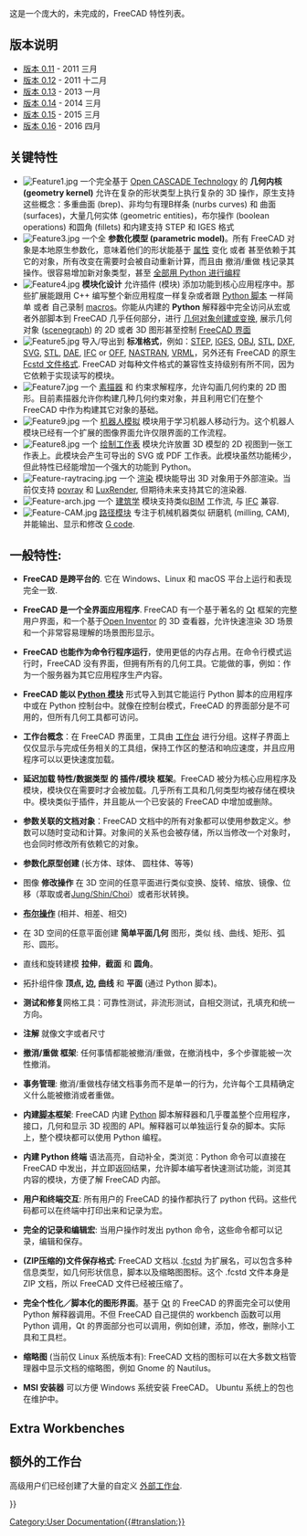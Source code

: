 <languages/>

{{Docnav
|[[About_FreeCAD|About FreeCAD]]
|[[Installing_on_Windows|Installing on Windows]]
}}

这是一个庞大的，未完成的，FreeCAD 特性列表。

{{TOCright}}

<span id="Release_notes"></span>
== 版本说明 ==

<div class="mw-translate-fuzzy">
* [[Release notes 0.11/zh-cn|版本 0.11]] - 2011 三月
* [[Release notes 0.12/zh-cn|版本 0.12]] - 2011 十二月
* [[Release notes 0.13/zh-cn|版本 0.13]] - 2013 一月
* [[Release notes 0.14/zh-cn|版本 0.14]] - 2014 三月
* [[Release notes 0.15/zh-cn|版本 0.15]] - 2015 三月
* [[Release notes 0.16/zh-cn|版本 0.16]] - 2016 四月
</div>

<span id="Key_features"></span>
== 关键特性 ==

<div class="mw-translate-fuzzy">
* [[Image:Feature1.jpg|left]] 一个完全基于 [http://en.wikipedia.org/wiki/Open_CASCADE Open CASCADE Technology] 的 '''几何内核 (geometry kernel)''' 允许在复杂的形状类型上执行复杂的 3D 操作，原生支持这些概念：多重曲面 (brep)、非均匀有理B样条 (nurbs curves) 和 曲面 (surfaces)，大量几何实体 (geometric entities)，布尔操作 (boolean operations) 和圆角 (fillets) 和内建支持 STEP 和 IGES 格式 {{clear}}
* [[Image:Feature3.jpg|left]] 一个全 '''参数化模型 (parametric model)'''。所有 FreeCAD 对象是本地原生参数化，意味着他们的形状能基于 [[Property/zh-cn|属性]] 变化 或者 甚至依赖于其它的对象，所有改变在需要时会被自动重新计算，而且由 撤消/重做 栈记录其操作。很容易增加新对象类型，甚至 [[Scripted objects|全部用 Python 进行编程]]{{clear}}
* [[Image:Feature4.jpg|left]] '''模块化设计''' 允许插件 (模块) 添加功能到核心应用程序中。那些扩展能跟用 C++ 编写整个新应用程度一样复杂或者跟 [[Power users hub|Python 脚本]] 一样简单 或者 自己录制 [[macros]]。你能从内建的 '''Python''' 解释器中完全访问从宏或者外部脚本到 FreeCAD 几乎任何部分，进行 [[Topological data scripting/zh-cn|几何对象创建或变换]], 展示几何对象 ([[scenegraph]]) 的 2D 或者 3D 图形甚至控制 [[PySide|FreeCAD 界面]] {{clear}}
* [[Image:Feature5.jpg|left]] 导入/导出到 '''标准格式'''，例如：[http://en.wikipedia.org/wiki/ISO_10303 STEP], [http://en.wikipedia.org/wiki/IGES IGES], [http://en.wikipedia.org/wiki/Obj OBJ], [http://en.wikipedia.org/wiki/STL_%28file_format%29 STL], [http://en.wikipedia.org/wiki/Dxf DXF], [http://en.wikipedia.org/wiki/Svg SVG], [http://en.wikipedia.org/wiki/STL_(file_format) STL], [http://en.wikipedia.org/wiki/COLLADA DAE], [http://en.wikipedia.org/wiki/Industry_Foundation_Classes IFC] or [http://people.sc.fsu.edu/~jburkardt/data/off/off.html OFF], [http://en.wikipedia.org/wiki/NASTRAN NASTRAN], [http://en.wikipedia.org/wiki/VRML VRML]，另外还有 FreeCAD 的原生 [[File_Format_FCStd/zh-cn|Fcstd 文件格式]]. FreeCAD 对每种文件格式的兼容性支持级别有所不同，因为它依赖于实现读写的模块。{{clear}}
* [[Image:Feature7.jpg|left]] 一个 [[Sketcher Workbench/zh-cn|素描器]] 和 约束求解程序，允许勾画几何约束的 2D 图形。目前素描器允许你构建几种几何约束对象，并且利用它们在整个 FreeCAD 中作为构建其它对象的基础。{{clear}}
* [[Image:Feature9.jpg|left]] 一个 [[Robot Workbench/zh-cn|机器人模拟]] 模块用于学习机器人移动行为。这个机器人模块已经有一个扩展的图像界面允许仅限界面的工作流程。{{clear}}
* [[Image:Feature8.jpg|left]] 一个 [[Drawing Workbench/zh-cn|绘制工作表]] 模块允许放置 3D 模型的 2D 视图到一张工作表上。此模块会产生可导出的 SVG 或 PDF 工作表。此模块虽然功能稀少，但此特性已经能增加一个强大的功能到 Python。
* [[Image:Feature-raytracing.jpg|left]] 一个 [[Raytracing Workbench/zh-cn|渲染]] 模块能导出 3D 对象用于外部渲染。当前仅支持 [http://en.wikipedia.org/wiki/POV-Ray povray] 和 [http://en.wikipedia.org/wiki/LuxRender LuxRender], 但期待未来支持其它的渲染器.{{clear}}
* [[Image:Feature-arch.jpg|left]] 一个 [[Arch Workbench/zh-cn|建筑学]] 模块支持类似[http://en.wikipedia.org/wiki/Building_Information_Modeling BIM] 工作流, 与 [http://en.wikipedia.org/wiki/Industry_Foundation_Classes IFC] 兼容.{{clear}}
* [[Image:Feature-CAM.jpg|left]] [[Path Workbench/zh-cn|路径模块]] 专注于机械机器类似 研磨机 (milling, CAM), 并能输出、显示和修改 [http://en.wikipedia.org/wiki/G-code G code].{{clear}}
</div>

<span id="General_features"></span>
<div class="mw-translate-fuzzy">
== 一般特性: ==
</div>

<div class="mw-translate-fuzzy">
*'''FreeCAD 是跨平台的'''. 它在 Windows、Linux 和 macOS 平台上运行和表现完全一致.
</div>

<div class="mw-translate-fuzzy">
* '''FreeCAD 是一个全界面应用程序'''. FreeCAD 有一个基于著名的 [http://www.qtsoftware.com/ Qt] 框架的完整用户界面，和一个基于[http://en.wikipedia.org/wiki/Open_Inventor Open Inventor] 的 3D 查看器，允许快速渲染 3D 场景和一个非常容易理解的场景图形显示。
</div>

<div class="mw-translate-fuzzy">
* '''FreeCAD 也能作为命令行程序运行'''，使用更低的内存占用。在命令行模式运行时，FreeCAD 没有界面，但拥有所有的几何工具。它能做的事，例如：作为一个服务器为其它应用程序生产内容。
</div>

<div class="mw-translate-fuzzy">
* '''FreeCAD 能以 [[Embedding FreeCAD/zh-cn|Python 模块]]''' 形式导入到其它能运行 Python 脚本的应用程序中或在 Python 控制台中。就像在控制台模式，FreeCAD 的界面部分是不可用的，但所有几何工具都可访问。
</div>

<div class="mw-translate-fuzzy">
* '''工作台概念'''：在 FreeCAD 界面里，工具由 [[workbenches/zh-cn|工作台]] 进行分组。这样子界面上仅仅显示与完成任务相关的工具组，保持工作区的整洁和响应速度，并且应用程序可以以更快速度加载。
</div>

<div class="mw-translate-fuzzy">
* '''延迟加载 特性/数据类型 的 插件/模块 框架'''。FreeCAD 被分为核心应用程序及模块，模块仅在需要时才会被加载。几乎所有工具和几何类型均被存储在模块中。模块类似于插件，并且能从一个已安装的 FreeCAD 中增加或删除。
</div>

<div class="mw-translate-fuzzy">
* '''参数关联的文档对象'''：FreeCAD 文档中的所有对象都可以使用参数定义。参数可以随时变动和计算。对象间的关系也会被存储，所以当修改一个对象时，也会同时修改所有依赖它的对象。
</div>

<div class="mw-translate-fuzzy">
* '''参数化原型创建''' (长方体、球体、 圆柱体、等等)
</div>

<div class="mw-translate-fuzzy">
* 图像 '''修改操作''' 在 3D 空间的任意平面进行类似变换、旋转、缩放、镜像、位移（萃取或者[https://www.researchgate.net/publication/240754626_Self-intersection_Removal_in_Triangular_Mesh_Offsetting Jung/Shin/Choi]）或者形状转换。
</div>

<div class="mw-translate-fuzzy">
* '''[http://en.wikipedia.org/wiki/Constructive_solid_geometry 布尔操作]''' (相并、相差、相交)
</div>

<div class="mw-translate-fuzzy">
* 在 3D 空间的任意平面创建 '''简单平面几何''' 图形，类似 线、曲线、矩形、弧形、圆形。
</div>

<div class="mw-translate-fuzzy">
* 直线和旋转建模 '''拉伸'''，'''截面''' 和 '''圆角'''。
</div>

<div class="mw-translate-fuzzy">
* 拓扑组件像 '''顶点, 边, 曲线''' 和 '''平面''' (通过 Python 脚本)。
</div>

<div class="mw-translate-fuzzy">
* '''测试和修复'''网格工具：可靠性测试，非流形测试，自相交测试，孔填充和统一方向。
</div>

<div class="mw-translate-fuzzy">
* '''注解''' 就像文字或者尺寸
</div>

<div class="mw-translate-fuzzy">
* '''撤消/重做 框架''': 任何事情都能被撤消/重做，在撤消栈中，多个步骤能被一次性撤消。
</div>

<div class="mw-translate-fuzzy">
* '''事务管理''': 撤消/重做栈存储文档事务而不是单一的行为，允许每个工具精确定义什么能被撤消或者重做。
</div>

<div class="mw-translate-fuzzy">
* '''内建[[Scripting/zh-cn|脚本]]框架''': FreeCAD 内建 [http://www.python.org/ Python] 脚本解释器和几乎覆盖整个应用程序，接口，几何和显示 3D 视图的 API。解释器可以单独运行复杂的脚本。实际上，整个模块都可以使用 Python 编程。
</div>

<div class="mw-translate-fuzzy">
* '''内建 Python 终端''' 语法高亮，自动补全，类浏览：Python 命令可以直接在 FreeCAD 中发出，并立即返回结果，允许脚本编写者快速测试功能，浏览其内容的模块，方便了解 FreeCAD 内部。
</div>

<div class="mw-translate-fuzzy">
* '''用户和终端交互''': 所有用户的 FreeCAD 的操作都执行了 python 代码。这些代码都可以在终端中打印出来和记录为宏。
</div>

<div class="mw-translate-fuzzy">
* '''完全的记录和编辑宏''': 当用户操作时发出 python 命令，这些命令都可以记录，编辑和保存。
</div>

<div class="mw-translate-fuzzy">
* '''(ZIP压缩的)文件保存格式''': FreeCAD 文档以 .[[File_Format_FCStd/zh-cn|fcstd]] 为扩展名，可以包含多种信息类型，如几何形状信息，脚本以及缩略图图标。这个 .fcstd 文件本身是 ZIP 文档，所以 FreeCAD 文件已经被压缩了。
</div>

<div class="mw-translate-fuzzy">
* '''完全个性化／脚本化的图形界面'''。基于 [http://www.qtsoftware.com Qt] 的 FreeCAD 的界面完全可以使用 Python 解释器调用。不但 FreeCAD 自己提供的 workbench 函数可以用 Python 调用，Qt 的界面部分也可以调用，例如创建，添加，修改，删除小工具和工具栏。
</div>

<div class="mw-translate-fuzzy">
* '''缩略图''' (当前仅 Linux 系统版本有): FreeCAD 文档的图标可以在大多数文档管理器中显示文档的缩略图，例如 Gnome 的 Nautilus。
</div>

<div class="mw-translate-fuzzy">
* '''MSI 安装器''' 可以方便 Windows 系统安装 FreeCAD。 Ubuntu 系统上的包也在维护中。
</div>

==Extra Workbenches ==

<div class="mw-translate-fuzzy">
==额外的工作台==
高级用户们已经创建了大量的自定义 [[external workbenches/zh-cn|外部工作台]].
</div>


<div class="mw-translate-fuzzy">
{{docnav|About FreeCAD/zh-cn|Install on Windows/zh-cn}}
</div>

{{Userdocnavi{{#translation:}}}}
[[Category:User Documentation{{#translation:}}]]